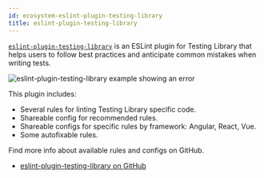 ```yaml
---
id: ecosystem-eslint-plugin-testing-library
title: eslint-plugin-testing-library
---
```


[`eslint-plugin-testing-library`][gh] is an ESLint plugin for Testing Library that helps users to follow best practices and anticipate common mistakes when writing tests.

![eslint-plugin-testing-library example showing an error](/img/eslint-plugin-screenshot.png)

This plugin includes:

- Several rules for linting Testing Library specific code.
- Shareable config for recommended rules.
- Shareable configs for specific rules by framework: Angular, React, Vue.
- Some autofixable rules.

Find more info about available rules and configs on GitHub.

- [eslint-plugin-testing-library on GitHub][gh]

[gh]: https://github.com/testing-library/eslint-plugin-testing-library

[gh]: https://github.com/testing-library/eslint-plugin-testing-library
